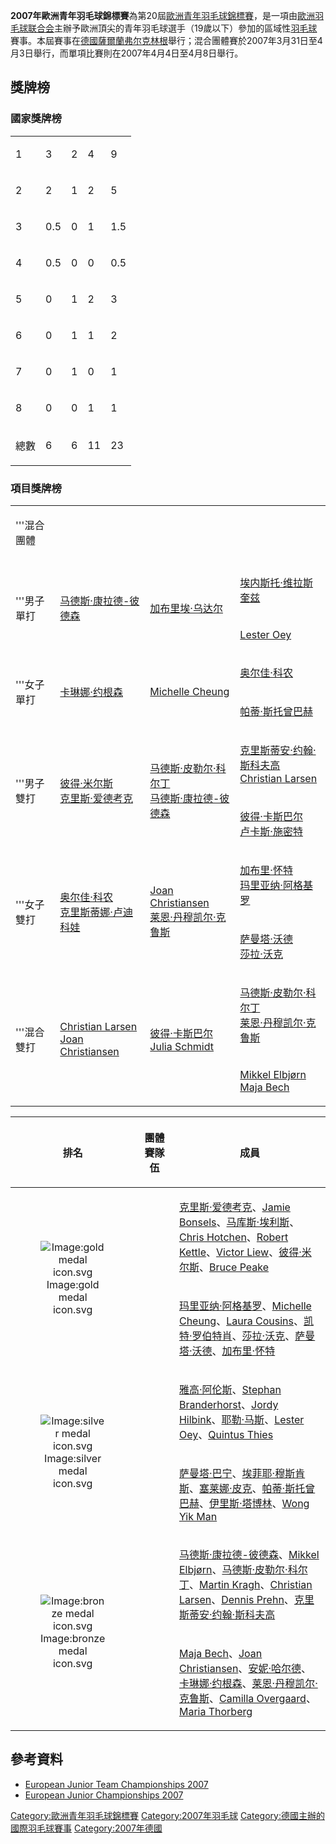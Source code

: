 {{noteTA|G1=Badminton}}
{{infobox badminton event
|name           = 2007年歐洲青年羽毛球錦標賽
|image          = 
|size           = 
|caption        = 
|dates          = 2007年3月31日－4月3日（團體）<br/>2007年4月4日－4月8日（單項）
|number_edition = 第20屆
|level          = 青年賽（19歲以下）
|prize_money    =
|location       = {{GER}}[[薩爾蘭|薩爾蘭]][[弗尔克林根|弗尔克林根]]
|venue          = 
|previous       = 2005年歐洲青年羽毛球錦標賽
|next           = 2009年歐洲青年羽毛球錦標賽
}}
'''2007年歐洲青年羽毛球錦標賽'''為第20屆[[歐洲青年羽毛球錦標賽|歐洲青年羽毛球錦標賽]]，是一項由[[歐洲羽毛球联合会|歐洲羽毛球联合会]]主辦予歐洲頂尖的青年羽毛球選手（19歲以下）參加的區域性[[羽毛球|羽毛球]]賽事。本屆賽事在[[德國|德國]][[薩爾蘭|薩爾蘭]][[弗尔克林根|弗尔克林根]]舉行；混合團體賽於2007年3月31日至4月3日舉行，而單項比賽則在2007年4月4日至4月8日舉行。

==獎牌榜==
===國家獎牌榜===
{| {{RankedMedalTable}}
|-
|1||style="text-align:left"| {{bat|DEN}} ||3||2||4||9
|-
|2||style="text-align:left"| {{bat|ENG}} ||2||1||2||5
|-
|3||style="text-align:left"| {{bat|BLR}} ||0.5||0||1||1.5
|-
|4||style="text-align:left"| {{bat|CZE}} ||0.5||0||0||0.5
|-
|5||style="text-align:left"| {{bat|NED}} ||0||1||2||3
|-
|6||style="text-align:left"| {{bat|GER}} ||0||1||1||2
|-
|7||style="text-align:left"| {{bat|SWE}} ||0||1||0||1
|-
|8||style="text-align:left"| {{bat|ESP}} ||0||0||1||1
|- class="sortbottom"
!colspan=2|總數|| 6 || 6 || 11 || 23
|}

===項目獎牌榜===
{| {{MedalistTable|labelwidth=80px|type=項目|style=font-size:small;}}
|-
|'''混合團體
|{{bat|ENG}}
|{{bat|NED}}
|{{bat|DEN}}
|-
|colspan="4"|
|-
|rowspan=2|'''男子單打
|rowspan=2|{{flagicon|DEN}} [[马德斯·康拉德-彼德森|马德斯·康拉德-彼德森]]
|rowspan=2|{{flagicon|SWE}} [[加布里埃·乌达尔|加布里埃·乌达尔]]
|{{flagicon|ESP}} [[埃内斯托·维拉斯奎兹|埃内斯托·维拉斯奎兹]]
|-
|{{flagicon|NED}} [[Lester_Oey|Lester Oey]]
|-
|rowspan=2|'''女子單打
|rowspan=2|{{flagicon|DEN}} [[卡琳娜·约根森|卡琳娜·约根森]]
|rowspan=2|{{flagicon|ENG}} [[Michelle_Cheung|Michelle Cheung]]
|{{flagicon|BLR}} [[奥尔佳·科农|奥尔佳·科农]]
|-
|{{flagicon|NED}} [[帕蒂·斯托曾巴赫|帕蒂·斯托曾巴赫]]
|-
|rowspan=2|'''男子雙打
|rowspan=2|{{flagicon|ENG}} [[彼得·米尔斯|彼得·米尔斯]]<br/>{{flagicon|ENG}} [[克里斯·爱德考克|克里斯·爱德考克]]
|rowspan=2|{{flagicon|DEN}} [[马德斯·皮勒尔·科尔丁|马德斯·皮勒尔·科尔丁]]<br/>{{flagicon|DEN}} [[马德斯·康拉德-彼德森|马德斯·康拉德-彼德森]]
|{{flagicon|DEN}} [[克里斯蒂安·约翰·斯科夫高|克里斯蒂安·约翰·斯科夫高]]<br/>{{flagicon|DEN}} [[Christian_Larsen|Christian Larsen]]
|-
|{{flagicon|GER}} [[彼得·卡斯巴尔|彼得·卡斯巴尔]]<br/>{{flagicon|GER}} [[卢卡斯·施密特|卢卡斯·施密特]]
|-
|rowspan=2|'''女子雙打
|rowspan=2|{{flagicon|BLR}} [[奥尔佳·科农|奥尔佳·科农]]<br/>{{flagicon|CZE}} [[克里斯蒂娜·卢迪科娃|克里斯蒂娜·卢迪科娃]]
|rowspan=2|{{flagicon|DEN}} [[Joan_Christiansen|Joan Christiansen]]<br/>{{flagicon|DEN}} [[莱恩·丹穆凯尔·克鲁斯|莱恩·丹穆凯尔·克鲁斯]]
|{{flagicon|ENG}} [[加布里·怀特|加布里·怀特]]<br/>{{flagicon|ENG}} [[玛里亚纳·阿格基罗|玛里亚纳·阿格基罗]]
|-
|{{flagicon|ENG}} [[萨曼塔·沃德|萨曼塔·沃德]]<br/>{{flagicon|ENG}} [[莎拉·沃克|莎拉·沃克]]
|-
|rowspan=2|'''混合雙打
|rowspan=2|{{flagicon|DEN}} [[Christian_Larsen|Christian Larsen]]<br/>{{flagicon|DEN}} [[Joan_Christiansen|Joan Christiansen]]
|rowspan=2|{{flagicon|GER}} [[彼得·卡斯巴尔|彼得·卡斯巴尔]]<br/>{{flagicon|GER}} [[Julia_Schmidt|Julia Schmidt]]
|{{flagicon|DEN}} [[马德斯·皮勒尔·科尔丁|马德斯·皮勒尔·科尔丁]]<br/>{{flagicon|DEN}} [[莱恩·丹穆凯尔·克鲁斯|莱恩·丹穆凯尔·克鲁斯]]
|-
|{{flagicon|DEN}} [[Mikkel_Elbjørn|Mikkel Elbjørn]]<br/>{{flagicon|DEN}} [[Maja_Bech|Maja Bech]]
|}

{| class=wikitable style="text-align:left; font-size:90%" width="800px"
!width=50 |排名
!width=150|團體賽隊伍
!width=600|成員
|-
|rowspan="2" style="text-align:center"|[[Image:gold_medal_icon.svg|Image:gold medal icon.svg]]
|rowspan="2"|{{bat|ENG}}
|[[克里斯·爱德考克|克里斯·爱德考克]]、[[Jamie_Bonsels|Jamie Bonsels]]、[[马库斯·埃利斯|马库斯·埃利斯]]、[[Chris_Hotchen|Chris Hotchen]]、[[Robert_Kettle|Robert Kettle]]、[[Victor_Liew|Victor Liew]]、[[彼得·米尔斯|彼得·米尔斯]]、[[Bruce_Peake|Bruce Peake]]
|-
|[[玛里亚纳·阿格基罗|玛里亚纳·阿格基罗]]、[[Michelle_Cheung|Michelle Cheung]]、[[Laura_Cousins|Laura Cousins]]、[[凯特·罗伯特肖|凯特·罗伯特肖]]、[[莎拉·沃克|莎拉·沃克]]、[[萨曼塔·沃德|萨曼塔·沃德]]、[[加布里·怀特|加布里·怀特]]
|-
|rowspan="2" style="text-align:center"|[[Image:silver_medal_icon.svg|Image:silver medal icon.svg]]
|rowspan="2"|{{bat|NED}}
|[[雅高·阿伦斯|雅高·阿伦斯]]、[[Stephan_Branderhorst|Stephan Branderhorst]]、[[Jordy_Hilbink|Jordy Hilbink]]、[[耶勒·马斯|耶勒·马斯]]、[[Lester_Oey|Lester Oey]]、[[Quintus_Thies|Quintus Thies]]
|-
|[[萨曼塔·巴宁|萨曼塔·巴宁]]、[[埃菲耶·穆斯肯斯|埃菲耶·穆斯肯斯]]、[[塞莱娜·皮克|塞莱娜·皮克]]、[[帕蒂·斯托曾巴赫|帕蒂·斯托曾巴赫]]、[[伊里斯·塔博林|伊里斯·塔博林]]、[[Wong_Yik_Man|Wong Yik Man]]
|-
|rowspan="2" style="text-align:center"|[[Image:bronze_medal_icon.svg|Image:bronze medal icon.svg]]
|rowspan="2"|{{bat|DEN}}
|[[马德斯·康拉德-彼德森|马德斯·康拉德-彼德森]]、[[Mikkel_Elbjørn|Mikkel Elbjørn]]、[[马德斯·皮勒尔·科尔丁|马德斯·皮勒尔·科尔丁]]、[[Martin_Kragh|Martin Kragh]]、[[Christian_Larsen|Christian Larsen]]、[[Dennis_Prehn|Dennis Prehn]]、[[克里斯蒂安·约翰·斯科夫高|克里斯蒂安·约翰·斯科夫高]]
|-
|[[Maja_Bech|Maja Bech]]、[[Joan_Christiansen|Joan Christiansen]]、[[安妮·哈尔德|安妮·哈尔德]]、[[卡琳娜·约根森|卡琳娜·约根森]]、[[莱恩·丹穆凯尔·克鲁斯|莱恩·丹穆凯尔·克鲁斯]]、[[Camilla_Overgaard|Camilla Overgaard]]、[[Maria_Thorberg|Maria Thorberg]]
|}

==參考資料==
*[http://www.tournamentsoftware.com/sport/tournament.aspx?id=F5471DAD-F05F-43D3-9E9E-A420DEB93998 European Junior Team Championships 2007]{{en}}
*[http://www.tournamentsoftware.com/sport/tournament.aspx?id=9BEEF7A5-D2B2-4FFA-86C9-2B26D5256322 European Junior Championships 2007]{{en}}

[[Category:歐洲青年羽毛球錦標賽|Category:歐洲青年羽毛球錦標賽]]
[[Category:2007年羽毛球|Category:2007年羽毛球]]
[[Category:德國主辦的國際羽毛球賽事|Category:德國主辦的國際羽毛球賽事]]
[[Category:2007年德國|Category:2007年德國]]
